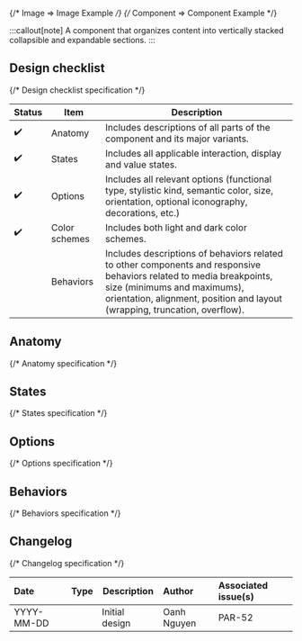 
{/* Image => Image Example */}
{/* Component => Component Example */}

:::callout[note]
A component that organizes content into vertically stacked collapsible and expandable sections.
:::


## Design checklist <span id="design-checklist"></span>
{/* Design checklist specification */}

| Status | Item                                 | Description                                                                                                                                                                                                                       |
| ------ | ------------------------------------ | --------------------------------------------------------------------------------------------------------------------------------------------------------------------------------------------------------------------------------- |
| ✔️     | Anatomy                              | Includes descriptions of all parts of the component and its major variants.                                                                                                                                                       |
| ✔️     | States                               | Includes all applicable interaction, display and value states.                                                                                                                                                                    |
| ✔️     | Options                              | Includes all relevant options (functional type, stylistic kind, semantic color, size, orientation, optional iconography, decorations, etc.)                                                                                       |
| ✔️     | Color schemes                        | Includes both light and dark color schemes.                                                                                                                                                                                       |
|        | Behaviors                            | Includes descriptions of behaviors related to other components and responsive behaviors related to media breakpoints, size (minimums and maximums), orientation, alignment, position and layout (wrapping, truncation, overflow). |

## Anatomy <span id="anatomy"></span>
{/* Anatomy specification */}

## States <span id="states"></span>
{/* States specification */}

## Options <span id="options"></span>
{/* Options specification */}

## Behaviors <span id="behaviors"></span>
{/* Behaviors specification */}

## Changelog <span id="changelog"></span>
{/* Changelog specification */}

| Date       | Type                                                        | Description                                                                                 | Author      | Associated issue(s)  |
|:-----------|:------------------------------------------------------------|---------------------------------------------------------------------------------------------|:------------|:---------------------|
| YYYY-MM-DD | <Badge size='sm' kind='glass' color='cyan' label="new"/>    | Initial design                                                                              | Oanh Nguyen | PAR-52               |

